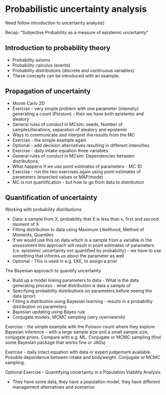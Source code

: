 # Probabilistic uncertainty analysis {#probab}

Need follow introduction to uncertainty analysis)

Recap:  “Subjective Probability as a measure of epistemic uncertainty”

## Introduction to probability theory 

- Probability axioms
- Probability calculus (events)
- Probability distributions (discrete and continuous variables)
- These concepts can be introduced with an example. 

## Propagation of uncertainty 

- Monte Carlo 2D
- Exercise - very simple problem with one parameter (intensity) generating a count (Poisson) - then we have both epistemic and aleatory
- General rules of conduct in MCsim: seeds, Number of samples/iterations, separation of aleatory and epistemic
- Ways to communicate and interpret the results from the MC
- Exercise - the simple example again
- Optional - add decision alternatives resulting in different intensities
- Exercise - daily intake equation three variables
- General rules of conduct in MCsim: Dependencies between distributions,
- What happens if we use point estimates of parameters - MC 1D
- Exercise - run the two exercises again using point estimates of parameters (expected values or MAP/mode)
- MC is not quantification - but how to go from data to distribution

## Quantification of uncertainty

Working with probability distributions 

- Data: a sample from X, probability that X is less than x, first and second moment of X 
- Fitting distribution to data using Maximum Likelihood, Method of Moments, Quantiles
- If we would use this on data which is a sample from a variable in the assessment this approach will result in point estimates of parameters (i.e. epistemic uncertainty not quantified by probability) - we have to use something that informs us about the parameter as well
- Optional - This is used in e.g. EKE, to assign a prior

The Bayesian approach to quantify uncertainty 

- Build up a model linking parameters to data - What is the data generating process - what distribution is data a sample of
- Specifying probability distributions on parameters before seeing the data (prior)
- Fitting a distribution using Bayesian learning - results in a probability distribution on parameters 
- Bayesian updating using Bayes rule
- Conjugate models, MCMC sampling (very overviewish)

Exercise - the simple example with the Poisson count where they explore Bayesian inference - with a large sample size and a small sample size, conjugate priors. Compare with e.g. ML. Conjugate or MCMC sampling (find some Bayesian package that works fine or JAGs)

Exercise - daily intact equation with data or expert judgement available. Possible dependence between intake and bodyweight. Conjugate or MCMC sampling. 

Optional Exercise - Quantifying uncertainty in a Population Viability Analysis 

- They have some data, they have a population model, they have different management alternatives and scenarios